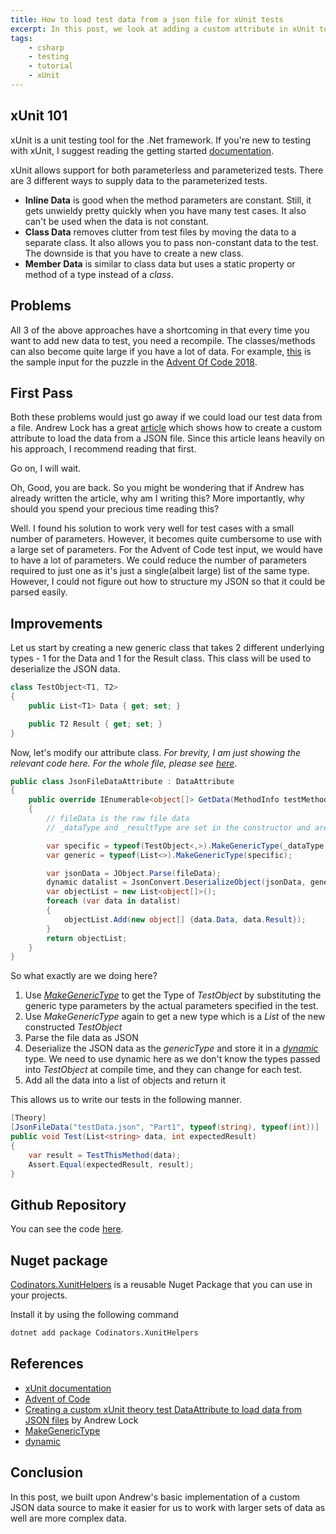 ```yaml
---
title: How to load test data from a json file for xUnit tests
excerpt: In this post, we look at adding a custom attribute in xUnit to load test data from a json file.
tags:
    - csharp
    - testing
    - tutorial
    - xUnit
---
```


## xUnit 101

xUnit is a unit testing tool for the .Net framework. If you're new to testing with xUnit, I suggest reading the getting started [documentation](https://xunit.net/docs/getting-started/netcore/visual-studio).

xUnit allows support for both parameterless and parameterized tests. There are 3 different ways to supply data to the parameterized tests.

-   **Inline Data** is good when the method parameters are constant. Still, it gets unwieldy pretty quickly when you have many test cases. It also can't be used when the data is not constant.
-   **Class Data** removes clutter from test files by moving the data to a separate class. It also allows you to pass non-constant data to the test. The downside is that you have to create a new class.
-   **Member Data** is similar to class data but uses a static property or method of a type instead of a _class_.

## Problems

All 3 of the above approaches have a shortcoming in that every time you want to add new data to test, you need a recompile. The classes/methods can also become quite large if you have a lot of data. For example, [this](https://github.com/AnkurSheel/AdventOfCode2018/blob/84f0174ce6d35bef70e45b1713d2e23272dc5a29/AdventOfCode2018.Tests/Day1/testData.json#L37-L1054) is the sample input for the puzzle in the [Advent Of Code 2018](https://adventofcode.com/2018).

## First Pass

Both these problems would just go away if we could load our test data from a file. Andrew Lock has a great [article](https://andrewlock.net/creating-a-custom-xunit-theory-test-dataattribute-to-load-data-from-json-files/) which shows how to create a custom attribute to load the data from a JSON file. Since this article leans heavily on his approach, I recommend reading that first.

Go on, I will wait.

Oh, Good, you are back. So you might be wondering that if Andrew has already written the article, why am I writing this? More importantly, why should you spend your precious time reading this?

Well. I found his solution to work very well for test cases with a small number of parameters. However, it becomes quite cumbersome to use with a large set of parameters. For the Advent of Code test input, we would have to have a lot of parameters. We could reduce the number of parameters required to just one as it's just a single(albeit large) list of the same type. However, I could not figure out how to structure my JSON so that it could be parsed easily.

## Improvements

Let us start by creating a new generic class that takes 2 different underlying types - 1 for the Data and 1 for the Result class. This class will be used to deserialize the JSON data.

```csharp
class TestObject<T1, T2>
{
    public List<T1> Data { get; set; }

    public T2 Result { get; set; }
}
```

Now, let's modify our attribute class. _For brevity, I am just showing the relevant code here. For the whole file, please see [here](https://github.com/AnkurSheel/xUnitHelpers/blob/master/xUnitHelpers/JsonFileDataAttribute.cs)_.

```csharp
public class JsonFileDataAttribute : DataAttribute
{
    public override IEnumerable<object[]> GetData(MethodInfo testMethod)
    {
        // fileData is the raw file data
        // _dataType and _resultType are set in the constructor and are the types for the input data and the result

        var specific = typeof(TestObject<,>).MakeGenericType(_dataType, _resultType);
        var generic = typeof(List<>).MakeGenericType(specific);

        var jsonData = JObject.Parse(fileData);
        dynamic datalist = JsonConvert.DeserializeObject(jsonData, generic);
        var objectList = new List<object[]>();
        foreach (var data in datalist)
        {
            objectList.Add(new object[] {data.Data, data.Result});
        }
        return objectList;
    }
}
```

So what exactly are we doing here?

1. Use _[MakeGenericType](<https://docs.microsoft.com/en-us/dotnet/api/system.type.makegenerictype?f1url=https%3A%2F%2Fmsdn.microsoft.com%2Fquery%2Fdev15.query%3FappId%3DDev15IDEF1%26l%3DEN-US%26k%3Dk(System.Type.MakeGenericType);k(DevLang-csharp)%26rd%3Dtrue&view=netframework-4.7.2>)_ to get the Type of _TestObject_ by substituting the generic type parameters by the actual parameters specified in the test.
2. Use _MakeGenericType_ again to get a new type which is a _List_ of the new constructed _TestObject_
3. Parse the file data as JSON
4. Deserialize the JSON data as the _genericType_ and store it in a _[dynamic](<https://docs.microsoft.com/en-us/dotnet/csharp/language-reference/keywords/dynamic?f1url=https%3A%2F%2Fmsdn.microsoft.com%2Fquery%2Fdev15.query%3FappId%3DDev15IDEF1%26l%3DEN-US%26k%3Dk(dynamic_CSharpKeyword)%3Bk(DevLang-csharp)%26rd%3Dtrue>)_ type. We need to use dynamic here as we don't know the types passed into _TestObject_ at compile time, and they can change for each test.
5. Add all the data into a list of objects and return it

This allows us to write our tests in the following manner.

```csharp
[Theory]
[JsonFileData("testData.json", "Part1", typeof(string), typeof(int))]
public void Test(List<string> data, int expectedResult)
{
    var result = TestThisMethod(data);
    Assert.Equal(expectedResult, result);
}
```

## Github Repository

You can see the code [here](https://github.com/AnkurSheel/xUnitHelpers).

## Nuget package

[Codinators.XunitHelpers](https://www.nuget.org/packages/Codinators.XunitHelpers/) is a reusable Nuget Package that you can use in your projects.

Install it by using the following command

```bash
dotnet add package Codinators.XunitHelpers
```

## References

-   [xUnit documentation](https://xunit.net/docs/getting-started/netcore/visual-studio)
-   [Advent of Code](https://adventofcode.com)
-   [Creating a custom xUnit theory test DataAttribute to load data from JSON files](https://andrewlock.net/creating-a-custom-xunit-theory-test-dataattribute-to-load-data-from-json-files/) by Andrew Lock
-   [MakeGenericType](<https://docs.microsoft.com/en-us/dotnet/api/system.type.makegenerictype?f1url=https%3A%2F%2Fmsdn.microsoft.com%2Fquery%2Fdev15.query%3FappId%3DDev15IDEF1%26l%3DEN-US%26k%3Dk(System.Type.MakeGenericType);k(DevLang-csharp)%26rd%3Dtrue&view=netframework-4.7.2>)
-   [dynamic](<https://docs.microsoft.com/en-us/dotnet/csharp/language-reference/keywords/dynamic?f1url=https%3A%2F%2Fmsdn.microsoft.com%2Fquery%2Fdev15.query%3FappId%3DDev15IDEF1%26l%3DEN-US%26k%3Dk(dynamic_CSharpKeyword)%3Bk(DevLang-csharp)%26rd%3Dtrue>)

## Conclusion

In this post, we built upon Andrew's basic implementation of a custom JSON data source to make it easier for us to work with larger sets of data as well are more complex data.

